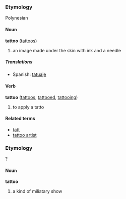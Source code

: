 ===Etymology===
Polynesian <!-- but which language? -->

====Noun====
'''tattoo''' ([[tattoos]])

# an image made under the skin with ink and a needle

=====Translations=====
*Spanish: [[tatuaje]]

====Verb====
'''tattoo''' ([[tattoos]], [[tattooed]], [[tattooing]])

# to apply a tatto

====Related terms====
*[[tatt]]
*[[tattoo artist]]

===Etymology===
?

====Noun====
'''tattoo'''

# a kind of miliatary show